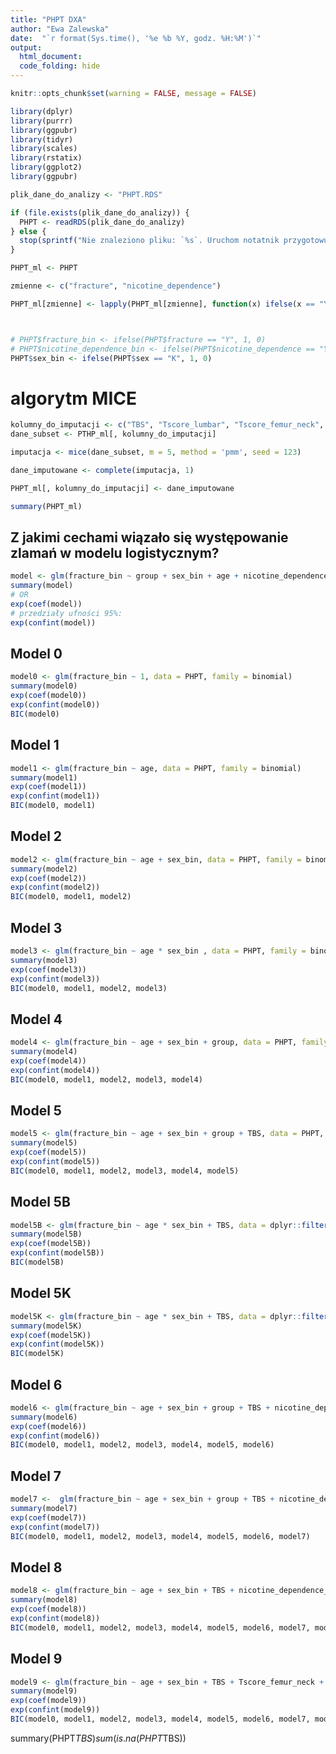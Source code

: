 ```yaml
---
title: "PHPT DXA"
author: "Ewa Zalewska"
date:  "`r format(Sys.time(), '%e %b %Y, godz. %H:%M')`"
output:
  html_document:
  code_folding: hide
---
```

  
  
```r
knitr::opts_chunk$set(warning = FALSE, message = FALSE) 
```

```r
library(dplyr)
library(purrr)
library(ggpubr)
library(tidyr)
library(scales)
library(rstatix)
library(ggplot2)
library(ggpubr)

plik_dane_do_analizy <- "PHPT.RDS"

if (file.exists(plik_dane_do_analizy)) {
  PHPT <- readRDS(plik_dane_do_analizy)
} else {
  stop(sprintf("Nie znaleziono pliku: `%s`. Uruchom notatnik przygotowujący zbiór danych!", plik_dane_do_analizy))
}

PHPT_ml <- PHPT

zmienne <- c("fracture", "nicotine_dependence")

PHPT_ml[zmienne] <- lapply(PHPT_ml[zmienne], function(x) ifelse(x == "Y", 1, 0))



# PHPT$fracture_bin <- ifelse(PHPT$fracture == "Y", 1, 0)
# PHPT$nicotine_dependence_bin <- ifelse(PHPT$nicotine_dependence == "Y", 1, 0)
PHPT$sex_bin <- ifelse(PHPT$sex == "K", 1, 0)
```


# algorytm MICE 
``` r

kolumny_do_imputacji <- c("TBS", "Tscore_lumbar", "Tscore_femur_neck", "Tscore_radial")
dane_subset <- PTHP_ml[, kolumny_do_imputacji]

imputacja <- mice(dane_subset, m = 5, method = 'pmm', seed = 123)

dane_imputowane <- complete(imputacja, 1)

PHPT_ml[, kolumny_do_imputacji] <- dane_imputowane

summary(PHPT_ml)

```



## Z jakimi cechami wiązało się występowanie zlamań w modelu logistycznym?
``` r
model <- glm(fracture_bin ~ group + sex_bin + age + nicotine_dependence_bin + Ca + iPTH + Tscore_femur_neck + Tscore_femur_total + Tscore_lumbar + TBS, data = PHPT, family = binomial)
summary(model)
# OR
exp(coef(model))
# przedziały ufności 95%:
exp(confint(model))
```

## Model 0 

```r
model0 <- glm(fracture_bin ~ 1, data = PHPT, family = binomial)
summary(model0)
exp(coef(model0))
exp(confint(model0))
BIC(model0)
```


## Model 1 

```r
model1 <- glm(fracture_bin ~ age, data = PHPT, family = binomial)
summary(model1)
exp(coef(model1))
exp(confint(model1))
BIC(model0, model1)
```

## Model 2

```r
model2 <- glm(fracture_bin ~ age + sex_bin, data = PHPT, family = binomial)
summary(model2)
exp(coef(model2))
exp(confint(model2))
BIC(model0, model1, model2)
```

## Model 3

```r
model3 <- glm(fracture_bin ~ age * sex_bin , data = PHPT, family = binomial)
summary(model3)
exp(coef(model3))
exp(confint(model3))
BIC(model0, model1, model2, model3)
```

## Model 4

```r
model4 <- glm(fracture_bin ~ age + sex_bin + group, data = PHPT, family = binomial)
summary(model4)
exp(coef(model4))
exp(confint(model4))
BIC(model0, model1, model2, model3, model4)
```

## Model 5

```r
model5 <- glm(fracture_bin ~ age + sex_bin + group + TBS, data = PHPT, family = binomial)
summary(model5)
exp(coef(model5))
exp(confint(model5))
BIC(model0, model1, model2, model3, model4, model5)
```

## Model 5B

```r
model5B <- glm(fracture_bin ~ age * sex_bin + TBS, data = dplyr::filter(PHPT, group=="B"), family = binomial)
summary(model5B)
exp(coef(model5B))
exp(confint(model5B))
BIC(model5B)
```


## Model 5K

```r
model5K <- glm(fracture_bin ~ age * sex_bin + TBS, data = dplyr::filter(PHPT, group=="K"), family = binomial)
summary(model5K)
exp(coef(model5K))
exp(confint(model5K))
BIC(model5K)
```

## Model 6

```r
model6 <- glm(fracture_bin ~ age + sex_bin + group + TBS + nicotine_dependence_bin + Ca + iPTH, data = PHPT, family = binomial)
summary(model6)
exp(coef(model6))
exp(confint(model6))
BIC(model0, model1, model2, model3, model4, model5, model6)
```


## Model 7

```r
model7 <-  glm(fracture_bin ~ age + sex_bin + group + TBS + nicotine_dependence_bin + Ca + iPTH + BMD_neck, data = PHPT, family = binomial)
summary(model7)
exp(coef(model7))
exp(confint(model7))
BIC(model0, model1, model2, model3, model4, model5, model6, model7)
```

## Model 8

```r
model8 <- glm(fracture_bin ~ age + sex_bin + TBS + nicotine_dependence_bin + Ca + iPTH + Tscore_femur_neck + Tscore_femur_total + Tscore_lumbar, data = PHPT, family = binomial)
summary(model8)
exp(coef(model8))
exp(confint(model8))
BIC(model0, model1, model2, model3, model4, model5, model6, model7, model8)
```

## Model 9

```r
model9 <- glm(fracture_bin ~ age + sex_bin + TBS + Tscore_femur_neck + Tscore_femur_total + Tscore_lumbar, data = PHPT, family = binomial)
summary(model9)
exp(coef(model9))
exp(confint(model9))
BIC(model0, model1, model2, model3, model4, model5, model6, model7, model8, model9)
```

summary(PHPT$TBS)
sum(is.na(PHPT$TBS))


